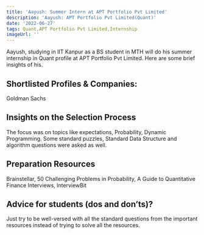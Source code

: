 ```yaml
---
title: 'Aayush: Summer Intern at APT Portfolio Pvt Limited'
description: 'Aayush: APT Portfolio Pvt Limited(Quant)'
date: '2022-06-27'
tags: Quant,APT Portfolio Pvt Limited,Internship
imageUrl: ''
---
```


Aayush, studying in IIT Kanpur as a BS student in MTH will do
his summer internship in Quant profile at APT Portfolio Pvt Limited. Here are some brief
insights of his.

## Shortlisted Profiles & Companies:
Goldman Sachs

## Insights on the Selection Process
The focus was on topics like expectations, Probability, Dynamic Programming. Some standard puzzles, Standard Data Structure and algorithm questions were asked as well. 

##  Preparation Resources
Brainstellar, 50 Challenging Problems in Probability, A Guide to Quantitative Finance Interviews, InterviewBit

## Advice for students (dos and don’ts)? 
Just try to be well-versed with all the standard questions from the important resources instead of trying to solve all the resources.

